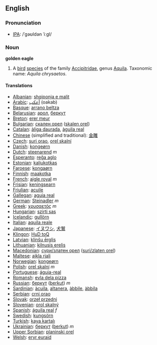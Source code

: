 ==English==
=== Pronunciation ===
*[[w:IPA|IPA]]: /ˈgəʊldən ˈiːgl/

=== Noun ===
'''golden eagle'''

# A [[bird]] [[species]] of the family [[Accipitridae]], genus [[Aquila]]. Taxonomic name: ''Aquila chrysaetos''.

==== Translations ====
*[[Albanian]]: [[shqiponja e malit]]
*[[Arabic]]: [[أعكب]] (oakab)
*[[Basque]]: [[arrano beltza]]
*[[Belarusian]]: [[арол]], [[беркут]]
*[[Breton]]: [[erer meur]]
*[[Bulgarian]]: [[скален орел]] ([[skalen orel]])
*[[Catalan]]: [[àliga daurada]], [[àguila real]]
*[[Chinese]] (simplified and traditional): [[金雕]]
*[[Czech]]: [[suri orao]], [[orel skalní]]
*[[Danish]]: [[kongeørn]]
*[[Dutch]]: [[steenarend]] ''m''
*[[Esperanto]]: [[reĝa aglo]]
*[[Estonian]]: [[kaljukotkas]]
*[[Faroese]]: [[kongaørn]]
*[[Finnish]]: [[maakotka]]
*[[French]]: [[aigle royal]] ''m''
*[[Frisian]]: [[keningsearn]]
*[[Friulian]]: [[acuile]]
*[[Gallegan]]: [[aguia real]]
*[[German]]: [[Steinadler]] ''m''
*[[Greek]]: [[χρυσαετός]] ''m''
*[[Hungarian]]: [[szirti sas]]
*[[Icelandic]]: [[gullörn]]
*[[Italian]]: [[aquila reale]] '' ''
*[[Japanese]]: [[イヌワシ]], [[犬]][[鷲]]
*[[Klingon]]: [[HuD toQ]]
*[[Latvian]]: [[klinšu ērglis]]
*[[Lithuanian]]: [[kilnusis erelis]]
*[[Macedonian]]: [[сури/златен орел]] ([[suri/zlaten orel]])
*[[Maltese]]: [[ajkla rjali]]
*[[Norwegian]]: [[kongeørn]]
*[[Polish]]: [[orel skalní]] ''m''
*[[Portuguese]]: [[águia-real]]
*[[Romansh]]: [[evla dela pizza]]
*[[Russian]]: [[беркут]] ([[berkut]]) ''m''
*[[Sardinian]]: [[àcuila]], [[altanera]], [[àbbile]], [[àbbila]]
*[[Serbian]]: [[crni orao]]
*[[Slovak]]: [[orzeł przedni]]
*[[Slovenian]]: [[orol skalný]]
*[[Spanish]]: [[águila real]] ''f''
*[[Swedish]]: [[kungsörn]]
*[[Turkish]]: [[kaya kartalı]]
*[[Ukrainian]]: [[беркут]] ([[berkut]]) ''m''
*[[Upper Sorbian]]: [[planinski orel]]
*[[Welsh]]: [[eryr euraid]]